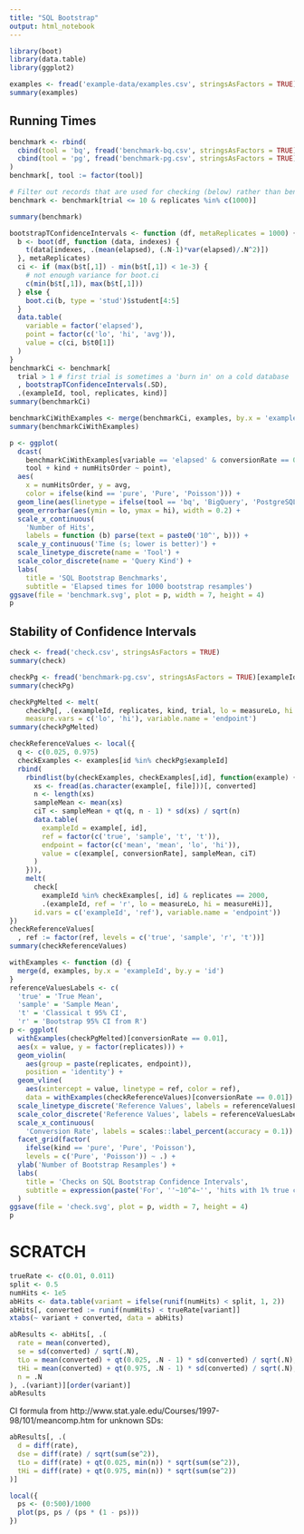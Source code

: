 ```yaml
---
title: "SQL Bootstrap"
output: html_notebook
---
```


```r
library(boot)
library(data.table)
library(ggplot2)
```

```r
examples <- fread('example-data/examples.csv', stringsAsFactors = TRUE)
summary(examples)
```

## Running Times

```r
benchmark <- rbind(
  cbind(tool = 'bq', fread('benchmark-bq.csv', stringsAsFactors = TRUE)),
  cbind(tool = 'pg', fread('benchmark-pg.csv', stringsAsFactors = TRUE))
)
benchmark[, tool := factor(tool)]

# Filter out records that are used for checking (below) rather than benchmarking.
benchmark <- benchmark[trial <= 10 & replicates %in% c(1000)]

summary(benchmark)
```

```r
bootstrapTConfidenceIntervals <- function (df, metaReplicates = 1000) {
  b <- boot(df, function (data, indexes) {
    t(data[indexes, .(mean(elapsed), (.N-1)*var(elapsed)/.N^2)])
  }, metaReplicates)
  ci <- if (max(b$t[,1]) - min(b$t[,1]) < 1e-3) {
    # not enough variance for boot.ci
    c(min(b$t[,1]), max(b$t[,1]))
  } else {
    boot.ci(b, type = 'stud')$student[4:5]
  }
  data.table(
    variable = factor('elapsed'),
    point = factor(c('lo', 'hi', 'avg')),
    value = c(ci, b$t0[1])
  )
}
benchmarkCi <- benchmark[
  trial > 1 # first trial is sometimes a 'burn in' on a cold database
  , bootstrapTConfidenceIntervals(.SD),
  .(exampleId, tool, replicates, kind)]
summary(benchmarkCi)
```

```r
benchmarkCiWithExamples <- merge(benchmarkCi, examples, by.x = 'exampleId', by.y = 'id')
summary(benchmarkCiWithExamples)
```

```r
p <- ggplot(
  dcast(
    benchmarkCiWithExamples[variable == 'elapsed' & conversionRate == 0.01],
    tool + kind + numHitsOrder ~ point),
  aes(
    x = numHitsOrder, y = avg,
    color = ifelse(kind == 'pure', 'Pure', 'Poisson'))) +
  geom_line(aes(linetype = ifelse(tool == 'bq', 'BigQuery', 'PostgreSQL'))) +
  geom_errorbar(aes(ymin = lo, ymax = hi), width = 0.2) +
  scale_x_continuous(
    'Number of Hits',
    labels = function (b) parse(text = paste0('10^', b))) +
  scale_y_continuous('Time (s; lower is better)') +
  scale_linetype_discrete(name = 'Tool') +
  scale_color_discrete(name = 'Query Kind') +
  labs(
    title = 'SQL Bootstrap Benchmarks',
    subtitle = 'Elapsed times for 1000 bootstrap resamples')
ggsave(file = 'benchmark.svg', plot = p, width = 7, height = 4)
p
```

## Stability of Confidence Intervals

```r
check <- fread('check.csv', stringsAsFactors = TRUE)
summary(check)
```

```r
checkPg <- fread('benchmark-pg.csv', stringsAsFactors = TRUE)[exampleId %in% c(3, 4)]
summary(checkPg)
```

```r
checkPgMelted <- melt(
    checkPg[, .(exampleId, replicates, kind, trial, lo = measureLo, hi = measureHi)],
    measure.vars = c('lo', 'hi'), variable.name = 'endpoint')
summary(checkPgMelted)
```

```r
checkReferenceValues <- local({
  q <- c(0.025, 0.975)
  checkExamples <- examples[id %in% checkPg$exampleId]
  rbind(
    rbindlist(by(checkExamples, checkExamples[,id], function(example) {
      xs <- fread(as.character(example[, file]))[, converted]
      n <- length(xs)
      sampleMean <- mean(xs)
      ciT <- sampleMean + qt(q, n - 1) * sd(xs) / sqrt(n)
      data.table(
        exampleId = example[, id],
        ref = factor(c('true', 'sample', 't', 't')),
        endpoint = factor(c('mean', 'mean', 'lo', 'hi')),
        value = c(example[, conversionRate], sampleMean, ciT)
      )
    })),
    melt(
      check[
        exampleId %in% checkExamples[, id] & replicates == 2000,
        .(exampleId, ref = 'r', lo = measureLo, hi = measureHi)],
      id.vars = c('exampleId', 'ref'), variable.name = 'endpoint'))
})
checkReferenceValues[
  , ref := factor(ref, levels = c('true', 'sample', 'r', 't'))]
summary(checkReferenceValues)
```

```r
withExamples <- function (d) {
  merge(d, examples, by.x = 'exampleId', by.y = 'id')
}
referenceValuesLabels <- c(
  'true' = 'True Mean',
  'sample' = 'Sample Mean',
  't' = 'Classical t 95% CI',
  'r' = 'Bootstrap 95% CI from R')
p <- ggplot(
  withExamples(checkPgMelted)[conversionRate == 0.01],
  aes(x = value, y = factor(replicates))) +
  geom_violin(
    aes(group = paste(replicates, endpoint)),
    position = 'identity') +
  geom_vline(
    aes(xintercept = value, linetype = ref, color = ref),
    data = withExamples(checkReferenceValues)[conversionRate == 0.01]) +
  scale_linetype_discrete('Reference Values', labels = referenceValuesLabels) +
  scale_color_discrete('Reference Values', labels = referenceValuesLabels) +
  scale_x_continuous(
    'Conversion Rate', labels = scales::label_percent(accuracy = 0.1)) +
  facet_grid(factor(
    ifelse(kind == 'pure', 'Pure', 'Poisson'),
    levels = c('Pure', 'Poisson')) ~ .) +
  ylab('Number of Bootstrap Resamples') +
  labs(
    title = 'Checks on SQL Bootstrap Confidence Intervals',
    subtitle = expression(paste('For', ''~10^4~'', 'hits with 1% true conversion rate'))
  )
ggsave(file = 'check.svg', plot = p, width = 7, height = 4)
p
```

# SCRATCH

```r
trueRate <- c(0.01, 0.011)
split <- 0.5
numHits <- 1e5
abHits <- data.table(variant = ifelse(runif(numHits) < split, 1, 2))
abHits[, converted := runif(numHits) < trueRate[variant]]
xtabs(~ variant + converted, data = abHits)
```

```r
abResults <- abHits[, .(
  rate = mean(converted),
  se = sd(converted) / sqrt(.N),
  tLo = mean(converted) + qt(0.025, .N - 1) * sd(converted) / sqrt(.N), 
  tHi = mean(converted) + qt(0.975, .N - 1) * sd(converted) / sqrt(.N),
  n = .N
), .(variant)][order(variant)]
abResults
```

CI formula from http://www.stat.yale.edu/Courses/1997-98/101/meancomp.htm for unknown SDs:

```r
abResults[, .(
  d = diff(rate),
  dse = diff(rate) / sqrt(sum(se^2)),
  tLo = diff(rate) + qt(0.025, min(n)) * sqrt(sum(se^2)),
  tHi = diff(rate) + qt(0.975, min(n)) * sqrt(sum(se^2))
)]
```

```r
local({
  ps <- (0:500)/1000
  plot(ps, ps / (ps * (1 - ps)))
})
```
